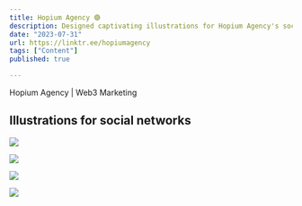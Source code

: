 ```yaml
---
title: Hopium Agency 🟣
description: Designed captivating illustrations for Hopium Agency's social media, enhancing their Web3 marketing presence.
date: "2023-07-31"
url: https://linktr.ee/hopiumagency
tags: ["Content"]
published: true

---
```


Hopium Agency | Web3 Marketing

## Illustrations for social networks

![](/hopium-1.webp)

![](/hopium-2.webp)

![](/hopium-3.webp)

![](/hopium-4.webp)
